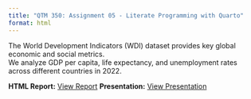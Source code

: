 ```yaml
---
title: "QTM 350: Assignment 05 - Literate Programming with Quarto"
format: html
---
```



The World Development Indicators (WDI) dataset provides key global economic and social metrics.  
We analyze GDP per capita, life expectancy, and unemployment rates across different countries in 2022.

**HTML Report:** [View Report](docs/assignment05_report.html)
**Presentation:** [View Presentation](docs/presentation.html)